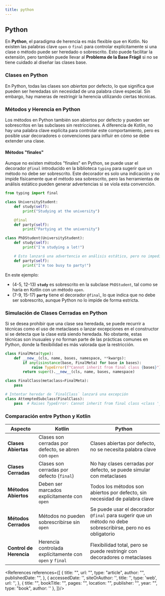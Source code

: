 ```yaml
---
title: python
---
```


<ReadingTime/>



## Python

En **Python**, el paradigma de herencia es más flexible que en Kotlin. No existen las palabras clave `open` o `final` para controlar explícitamente si una clase o método puede ser heredado o sobrescrito. Esto puede facilitar la extensión, pero también puede llevar al **Problema de la Base Frágil** si no se tiene cuidado al diseñar las clases base.

### Clases en Python

En Python, todas las clases son *abiertas* por defecto, lo que significa que pueden ser heredadas sin necesidad de una palabra clave especial. Sin embargo, hay maneras de restringir la herencia utilizando ciertas técnicas.

### Métodos y Herencia en Python

Los métodos en Python también son abiertos por defecto y pueden ser sobrescritos en las subclases sin restricciones. A diferencia de Kotlin, no hay una palabra clave explícita para controlar este comportamiento, pero es posible usar decoradores o convenciones para influir en cómo se debe extender una clase.

#### Métodos "finales"

Aunque no existen métodos "finales" en Python, se puede usar el decorador `@final` introducido en la biblioteca `typing` para sugerir que un método no debe ser sobrescrito. Este decorador es solo una indicación y no impide físicamente que el método sea sobrescrito, pero las herramientas de análisis estático pueden generar advertencias si se viola esta convención.

```python showLineNumbers
from typing import final

class UniversityStudent:
    def study(self):
        print("Studying at the university")

    @final
    def party(self):
        print("Partying at the university")

class PhDStudent(UniversityStudent):
    def study(self):
        print("I'm studying a lot!")

    # Esto lanzará una advertencia en análisis estático, pero no impedirá la sobrescritura.
    def party(self):
        print("I'm too busy to party!")
```

En este ejemplo:
- (4-5, 12-13) **`study`** es sobrescrito en la subclase `PhDStudent`, tal como se haría en Kotlin con un método `open`.
- (7-9, 15-17) **`party`** tiene el decorador `@final`, lo que indica que no debe ser sobrescrito, aunque Python no lo impide de forma estricta.

### Simulación de Clases Cerradas en Python

Si se desea prohibir que una clase sea heredada, se puede recurrir a técnicas como el uso de metaclases o lanzar excepciones en el constructor si se detecta que la clase está siendo heredada. No obstante, estas técnicas son inusuales y no forman parte de las prácticas comunes en Python, donde la flexibilidad es más valorada que la restricción.

```python showLineNumbers
class FinalMeta(type):
    def __new__(cls, name, bases, namespace, **kwargs):
        if any(isinstance(base, FinalMeta) for base in bases):
            raise TypeError(f"Cannot inherit from final class {bases}")
        return super().__new__(cls, name, bases, namespace)

class FinalClass(metaclass=FinalMeta):
    pass

# Intentar heredar de `FinalClass` lanzará una excepción
class AttemptedSubclass(FinalClass):
    pass  # Raises TypeError: Cannot inherit from final class <class '__main__.FinalClass'>
```

### Comparación entre Python y Kotlin

| **Aspecto**                   | **Kotlin**                                       | **Python**                                       |
|-------------------------------|-------------------------------------------------|-------------------------------------------------|
| **Clases Abiertas**            | Clases son cerradas por defecto, se abren con `open` | Clases abiertas por defecto, no se necesita palabra clave |
| **Clases Cerradas**            | Clases son cerradas por defecto (`final`)       | No hay clases cerradas por defecto, se puede simular con metaclases |
| **Métodos Abiertos**           | Deben ser marcados explícitamente con `open`    | Todos los métodos son abiertos por defecto, sin necesidad de palabra clave |
| **Métodos Cerrados**           | Métodos no pueden sobrescribirse sin `open`     | Se puede usar el decorador `@final` para sugerir que un método no debe sobrescribirse, pero no es obligatorio |
| **Control de Herencia**        | Herencia controlada explícitamente con `open` y `final` | Flexibilidad total, pero se puede restringir con decoradores o metaclases |

<References references={[
    {
        title: "",
        url: "",
        type: "article",
        author: "",
        publishedDate: "",
    },
    {
        accessedDate: '',
        siteOrAuthor: '',
        title: '',
        type: 'web',
        url: '',
    },
    {
        title: "",
        bookTitle: "",
        pages: "",
        location: "",
        publisher: "",
        year: "",
        type: "book",
        author: ''
    },
]}/>
